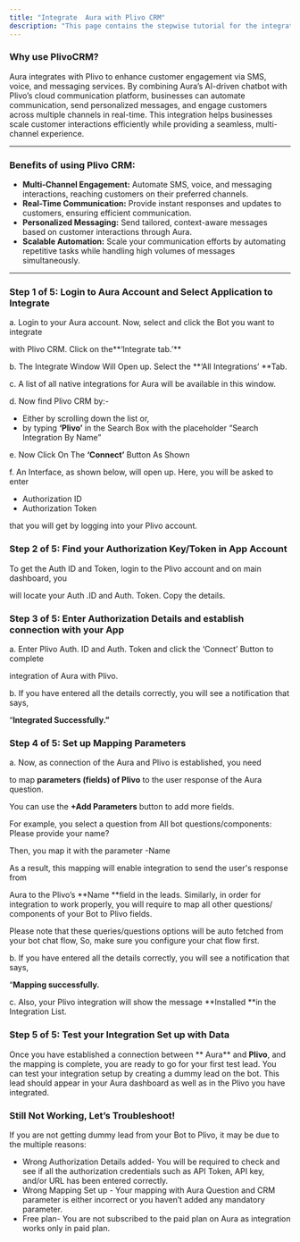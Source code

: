 ```yaml
---
title: "Integrate  Aura with Plivo CRM"
description: "This page contains the stepwise tutorial for the integration with  Aura"
---
```


### **Why use PlivoCRM?**

 Aura integrates with Plivo to enhance customer engagement via SMS, voice, and messaging services. By combining  Aura’s AI-driven chatbot with Plivo’s cloud communication platform, businesses can automate communication, send personalized messages, and engage customers across multiple channels in real-time. This integration helps businesses scale customer interactions efficiently while providing a seamless, multi-channel experience.

---

### **Benefits of using Plivo CRM:**

- **Multi-Channel Engagement:** Automate SMS, voice, and messaging interactions, reaching customers on their preferred channels.
- **Real-Time Communication:** Provide instant responses and updates to customers, ensuring efficient communication.
- **Personalized Messaging:** Send tailored, context-aware messages based on customer interactions through  Aura.
- **Scalable Automation:** Scale your communication efforts by automating repetitive tasks while handling high volumes of messages simultaneously.

---

### **Step 1 of 5: Login to  Aura Account and Select Application to Integrate**

a. Login to your  Aura account. Now, select and click the Bot you want to integrate

with Plivo CRM. Click on the**‘Integrate tab.’** 

b. The Integrate Window Will Open up. Select the **‘All Integrations’ **Tab.

c. A list of all native integrations for  Aura will be available in this window.

d. Now find Plivo CRM by:-

- Either by scrolling down the list or,
- by typing **‘Plivo’** in the Search Box with the placeholder “Search Integration By Name”

e. Now Click On The **‘Connect’** Button As Shown

f. An Interface, as shown below, will open up. Here, you will be asked to enter

- Authorization ID
- Authorization Token

that you will get by logging into your Plivo account.

### **Step 2 of 5: Find your Authorization Key/Token in App Account**

To get the Auth ID and Token, login to the Plivo account and on main dashboard, you

will locate your Auth .ID and Auth. Token. Copy the details.

### **Step 3 of 5: Enter Authorization Details and establish connection with your App**

a. Enter Plivo Auth. ID and Auth. Token and click the ‘Connect’ Button to complete

integration of  Aura with Plivo.

b. If you have entered all the details correctly, you will see a notification that says,

“**Integrated Successfully.”**

### **Step 4 of 5: Set up Mapping Parameters**

a. Now, as connection of the  Aura and Plivo is established, you need

to map **parameters (fields) of Plivo** to the user response of the  Aura question.

You can use the **\+Add Parameters** button to add more fields.

For example, you select a question from All bot questions/components: Please provide your name?

Then, you map it with the parameter -Name

As a result, this mapping will enable integration to send the user's response from

 Aura to the Plivo’s **Name **field in the leads. Similarly, in order for integration to work properly, you will require to map all other questions/ components of your Bot to Plivo fields.

Please note that these queries/questions options will be auto fetched from your bot chat flow, So, make sure you configure your chat flow first.

b. If you have entered all the details correctly, you will see a notification that says,

“**Mapping successfully.**

c. Also, your Plivo integration will show the message **Installed **in the Integration List.

### **Step 5 of 5: Test your Integration Set up with Data**

Once you have established a connection between ** Aura** and **Plivo**, and the mapping is complete, you are ready to go for your first test lead. You can test your integration setup by creating a dummy lead on the bot. This lead should appear in your  Aura dashboard as well as in the Plivo you have integrated.

### **Still Not Working, Let’s Troubleshoot\!**

If you are not getting dummy lead from your Bot to Plivo, it may be due to the multiple reasons:

- Wrong Authorization Details added- You will be required to check and see if all the authorization credentials such as API Token, API key, and/or URL has been entered correctly.
- Wrong Mapping Set up - Your mapping with  Aura Question and CRM parameter is either incorrect or you haven’t added any mandatory parameter.
- Free plan- You are not subscribed to the paid plan on  Aura as integration works only in paid plan.

 